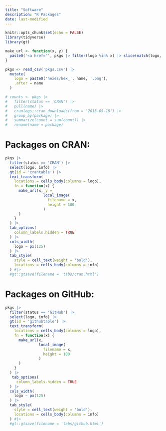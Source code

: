 ```yaml
---
title: "Software"
description: "R Packages"
date: last-modified
---
```


```r
knitr::opts_chunk$set(echo = FALSE)
library(tidyverse)
library(gt)

make_url <- function(x, y) {
  paste0('<a href="', pkgs |> filter(logo %in% x) |> slice(match(logo, x)) |> pull(link), '">', y, '</a>')
}

pkgs <- read_csv('pkgs.csv') |> 
  mutate(
    logo = paste0('hexes/hex_', name, '.png'),
    .after = name
  )

# counts <- pkgs |>
#   filter(status == 'CRAN') |>
#   pull(name) |>
#   cranlogs::cran_downloads(from = '2015-05-18') |>
#   group_by(package) |>
#   summarize(count = sum(count)) |>
#   rename(name = package)
```

# Packages on CRAN:

```r
pkgs |> 
  filter(status == 'CRAN') |> 
  select(logo, info) |> 
  gt(id = 'crantable') |> 
  text_transform(
    locations = cells_body(columns = logo),
    fn = function(x) {
      make_url(x, y = 
                 local_image(
                   filename = x,
                   height = 100
                 )
      )
    }
  ) |>
  tab_options(
    column_labels.hidden = TRUE
  ) |> 
  cols_width(
    logo ~ px(125)
  ) |> 
  tab_style(
    style = cell_text(weight = 'bold'),
    locations = cells_body(columns = info)
  ) #|> 
  #gt::gtsave(filename = 'tabs/cran.html')
```

# Packages on GitHub:

```r
pkgs |> 
  filter(status == 'GitHub') |> 
  select(logo, info) |> 
  gt(id = 'githubtable') |> 
  text_transform(
    locations = cells_body(columns = logo),
    fn = function(x) {
      make_url(x,
               local_image(
                 filename = x,
                 height = 100
               )
      )
    }
  ) |>
   tab_options(
     column_labels.hidden = TRUE
  ) |> 
  cols_width(
    logo ~ px(125)
  ) |> 
  tab_style(
    style = cell_text(weight = 'bold'),
    locations = cells_body(columns = info)
  ) #|> 
  #gt::gtsave(filename = 'tabs/github.html')
```
